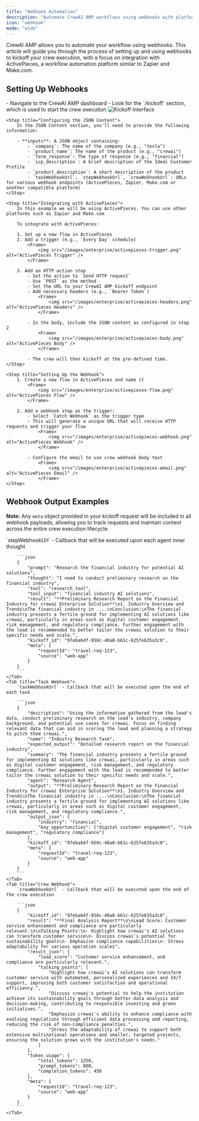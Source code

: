 ```yaml
---
title: "Webhook Automation"
description: "Automate CrewAI AMP workflows using webhooks with platforms like ActivePieces, Zapier, and Make.com"
icon: "webhook"
mode: "wide"
---
```


CrewAI AMP allows you to automate your workflow using webhooks. This article will guide you through the process of setting up and using webhooks to kickoff your crew execution, with a focus on integration with ActivePieces, a workflow automation platform similar to Zapier and Make.com.

## Setting Up Webhooks

<Steps>
    <Step title="Accessing the Kickoff Interface">
        - Navigate to the CrewAI AMP dashboard
        - Look for the `/kickoff` section, which is used to start the crew execution
            <Frame>
                <img src="/images/enterprise/kickoff-interface.png" alt="Kickoff Interface" />
            </Frame>
    </Step>

    <Step title="Configuring the JSON Content">
        In the JSON Content section, you'll need to provide the following information:

        - **inputs**: A JSON object containing:
            - `company`: The name of the company (e.g., "tesla")
            - `product_name`: The name of the product (e.g., "crewai")
            - `form_response`: The type of response (e.g., "financial")
            - `icp_description`: A brief description of the Ideal Customer Profile
            - `product_description`: A short description of the product
            - `taskWebhookUrl`, `stepWebhookUrl`, `crewWebhookUrl`: URLs for various webhook endpoints (ActivePieces, Zapier, Make.com or another compatible platform)
    </Step>

    <Step title="Integrating with ActivePieces">
        In this example we will be using ActivePieces. You can use other platforms such as Zapier and Make.com

        To integrate with ActivePieces:

        1. Set up a new flow in ActivePieces
        2. Add a trigger (e.g., `Every Day` schedule)
            <Frame>
                <img src="/images/enterprise/activepieces-trigger.png" alt="ActivePieces Trigger" />
            </Frame>

        3. Add an HTTP action step
            - Set the action to `Send HTTP request`
            - Use `POST` as the method
            - Set the URL to your CrewAI AMP kickoff endpoint
            - Add necessary headers (e.g., `Bearer Token`)
                <Frame>
                    <img src="/images/enterprise/activepieces-headers.png" alt="ActivePieces Headers" />
                </Frame>

            - In the body, include the JSON content as configured in step 2
                <Frame>
                    <img src="/images/enterprise/activepieces-body.png" alt="ActivePieces Body" />
                </Frame>

            - The crew will then kickoff at the pre-defined time.
    </Step>

    <Step title="Setting Up the Webhook">
        1. Create a new flow in ActivePieces and name it
            <Frame>
                <img src="/images/enterprise/activepieces-flow.png" alt="ActivePieces Flow" />
            </Frame>

        2. Add a webhook step as the trigger:
            - Select `Catch Webhook` as the trigger type
            - This will generate a unique URL that will receive HTTP requests and trigger your flow
                <Frame>
                    <img src="/images/enterprise/activepieces-webhook.png" alt="ActivePieces Webhook" />
                </Frame>

            - Configure the email to use crew webhook body text
                <Frame>
                    <img src="/images/enterprise/activepieces-email.png" alt="ActivePieces Email" />
                </Frame>
    </Step>
</Steps>

## Webhook Output Examples

**Note:** Any `meta` object provided in your kickoff request will be included in all webhook payloads, allowing you to track requests and maintain context across the entire crew execution lifecycle.

<Tabs>
    <Tab title="Step Webhook">
        `stepWebhookUrl` - Callback that will be executed upon each agent inner thought

        ```json
        {
            "prompt": "Research the financial industry for potential AI solutions",
            "thought": "I need to conduct preliminary research on the financial industry",
            "tool": "research_tool",
            "tool_input": "financial industry AI solutions",
            "result": "**Preliminary Research Report on the Financial Industry for crewai Enterprise Solution**\n1. Industry Overview and Trends\nThe financial industry in ....\nConclusion:\nThe financial industry presents a fertile ground for implementing AI solutions like crewai, particularly in areas such as digital customer engagement, risk management, and regulatory compliance. Further engagement with the lead is recommended to better tailor the crewai solution to their specific needs and scale.",
            "kickoff_id": "97eba64f-958c-40a0-b61c-625fe635a3c0",
            "meta": {
                "requestId": "travel-req-123",
                "source": "web-app"
            }
        }
        ```
    </Tab>
    <Tab title="Task Webhook">
        `taskWebhookUrl` - Callback that will be executed upon the end of each task

        ```json
        {
            "description": "Using the information gathered from the lead's data, conduct preliminary research on the lead's industry, company background, and potential use cases for crewai. Focus on finding relevant data that can aid in scoring the lead and planning a strategy to pitch them crewai.",
            "name": "Industry Research Task",
            "expected_output": "Detailed research report on the financial industry",
            "summary": "The financial industry presents a fertile ground for implementing AI solutions like crewai, particularly in areas such as digital customer engagement, risk management, and regulatory compliance. Further engagement with the lead is recommended to better tailor the crewai solution to their specific needs and scale.",
            "agent": "Research Agent",
            "output": "**Preliminary Research Report on the Financial Industry for crewai Enterprise Solution**\n1. Industry Overview and Trends\nThe financial industry in ....\nConclusion:\nThe financial industry presents a fertile ground for implementing AI solutions like crewai, particularly in areas such as digital customer engagement, risk management, and regulatory compliance.",
            "output_json": {
                "industry": "financial",
                "key_opportunities": ["digital customer engagement", "risk management", "regulatory compliance"]
            },
            "kickoff_id": "97eba64f-958c-40a0-b61c-625fe635a3c0",
            "meta": {
                "requestId": "travel-req-123",
                "source": "web-app"
            }
        }
        ```
    </Tab>
    <Tab title="Crew Webhook">
        `crewWebhookUrl` - Callback that will be executed upon the end of the crew execution

        ```json
        {
            "kickoff_id": "97eba64f-958c-40a0-b61c-625fe635a3c0",
            "result": "**Final Analysis Report**\n\nLead Score: Customer service enhancement and compliance are particularly relevant.\n\nTalking Points:\n- Highlight how crewai's AI solutions can transform customer service\n- Discuss crewai's potential for sustainability goals\n- Emphasize compliance capabilities\n- Stress adaptability for various operation scales",
            "result_json": {
                "lead_score": "Customer service enhancement, and compliance are particularly relevant.",
                "talking_points": [
                    "Highlight how crewai's AI solutions can transform customer service with automated, personalized experiences and 24/7 support, improving both customer satisfaction and operational efficiency.",
                    "Discuss crewai's potential to help the institution achieve its sustainability goals through better data analysis and decision-making, contributing to responsible investing and green initiatives.",
                    "Emphasize crewai's ability to enhance compliance with evolving regulations through efficient data processing and reporting, reducing the risk of non-compliance penalties.",
                    "Stress the adaptability of crewai to support both extensive multinational operations and smaller, targeted projects, ensuring the solution grows with the institution's needs."
                ]
            },
            "token_usage": {
                "total_tokens": 1250,
                "prompt_tokens": 800,
                "completion_tokens": 450
            },
            "meta": {
                "requestId": "travel-req-123",
                "source": "web-app"
            }
        }
        ```
    </Tab>
</Tabs>
